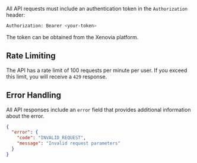 All API requests must include an authentication token in the `Authorization` header:

```bash
Authorization: Bearer <your-token>
```

The token can be obtained from the Xenovia platform.

## Rate Limiting

The API has a rate limit of 100 requests per minute per user. If you exceed this limit, you will receive a `429` response.

## Error Handling

All API responses include an `error` field that provides additional information about the error.

```json
{
  "error": {
    "code": "INVALID_REQUEST",
    "message": "Invalid request parameters"
  }
}
```